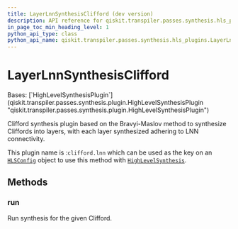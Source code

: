 ```yaml
---
title: LayerLnnSynthesisClifford (dev version)
description: API reference for qiskit.transpiler.passes.synthesis.hls_plugins.LayerLnnSynthesisClifford in the dev version of qiskit
in_page_toc_min_heading_level: 1
python_api_type: class
python_api_name: qiskit.transpiler.passes.synthesis.hls_plugins.LayerLnnSynthesisClifford
---
```


# LayerLnnSynthesisClifford

<Class id="qiskit.transpiler.passes.synthesis.hls_plugins.LayerLnnSynthesisClifford" isDedicatedPage={true} github="https://github.com/Qiskit/qiskit/tree/main/qiskit/transpiler/passes/synthesis/hls_plugins.py#L627-L642" signature="qiskit.transpiler.passes.synthesis.hls_plugins.LayerLnnSynthesisClifford" modifiers="class">
  Bases: [`HighLevelSynthesisPlugin`](qiskit.transpiler.passes.synthesis.plugin.HighLevelSynthesisPlugin "qiskit.transpiler.passes.synthesis.plugin.HighLevelSynthesisPlugin")

  Clifford synthesis plugin based on the Bravyi-Maslov method to synthesize Cliffords into layers, with each layer synthesized adhering to LNN connectivity.

  This plugin name is :`clifford.lnn` which can be used as the key on an [`HLSConfig`](qiskit.transpiler.passes.HLSConfig "qiskit.transpiler.passes.HLSConfig") object to use this method with [`HighLevelSynthesis`](qiskit.transpiler.passes.HighLevelSynthesis "qiskit.transpiler.passes.HighLevelSynthesis").

  ## Methods

  ### run

  <Function id="qiskit.transpiler.passes.synthesis.hls_plugins.LayerLnnSynthesisClifford.run" github="https://github.com/Qiskit/qiskit/tree/main/qiskit/transpiler/passes/synthesis/hls_plugins.py#L636-L642" signature="run(high_level_object, coupling_map=None, target=None, qubits=None, **options)">
    Run synthesis for the given Clifford.
  </Function>
</Class>

